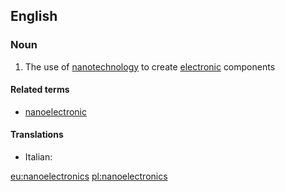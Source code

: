 ==English==

===Noun===
{{wikipedia}}
{{en-noun|-}}

# {{context|physics|lang=en}} The use of [[nanotechnology]] to create [[electronic]] components

====Related terms====
* [[nanoelectronic]]

====Translations====
{{trans-top}}
* Italian: {{t|it|nanoelettronica|f}}
{{trans-mid}}
{{trans-bottom}}

[[eu:nanoelectronics]]
[[pl:nanoelectronics]]